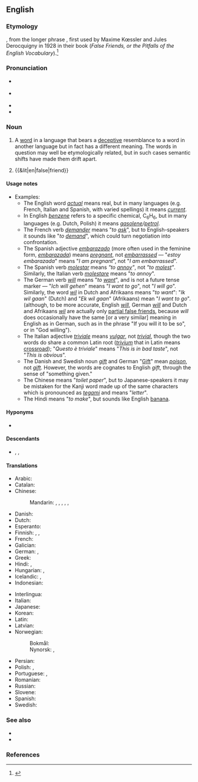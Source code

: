{{also|false-friend}}
==English==
{{was wotd|2007|May|4}}
{{wikipedia}}

===Etymology===
{{calque|en|fr|faux-ami}}, from the longer phrase {{m|fr||faux amis du traducteur|t=false friends of a translator}}, first used by Maxime Kœssler and Jules Derocquigny in 1928 in their book ''{{lang|fr|Les Faux Amis ou les trahisons du vocabulaire anglais}}'' (''False Friends, or the Pitfalls of the English Vocabulary'').<ref>{{cite-book|editors=Mark Aronoff, Janie Rees-Miller|title=The Handbook of Linguistics|publisher=Blackwell Publishers|date=2001|author=Christoph Gutknecht|chapter=Translation|p=698}}</ref>

===Pronunciation===
* {{a|RP}} {{IPA|en|/ˌfɒls ˈfɹɛnd/|/ˌfɔːls ˈfɹɛnd/}}
* {{a|GenAm}} {{IPA|en|/ˌfɔls ˈfɹɛnd/|/ˌfɑls ˈfɹɛnd/}}
* {{audio|en|en-us-false friend.ogg|Audio (US)}}
* {{audio|en|en-au-false friend.ogg|Audio (AU)}}

===Noun===
{{en-noun}}

# {{lb|en|linguistics|translation studies|lexicography}} A [[word]] in a language that bears a [[deceptive]] resemblance to a word in another language but in fact has a different meaning. The words in question may well be etymologically related, but in such cases semantic shifts have made them drift apart.
#: {{syn|en|faux ami}}
# {{&lit|en|false|friend}}

====Usage notes====
* Examples:
** The English word ''[[actual]]'' means real, but in many languages (e.g. French, Italian and Spanish, with varied spellings) it means ''[[current]]''.
** In English ''[[benzene]]'' refers to a specific chemical, C<sub>6</sub>H<sub>6</sub>, but in many languages (e.g. Dutch, Polish) it means ''[[gasolene]]/[[petrol]]''.
** The French verb ''[[demander]]'' means "''to [[ask]]''", but to English-speakers it sounds like "''to [[demand]]''", which could turn negotiation into confrontation.
** The Spanish adjective ''[[embarazado]]'' (more often used in the feminine form, ''[[embarazada]]'') means ''[[pregnant]]'', not ''[[embarrassed]]'' &mdash; "''estoy embarazada''" means "''I am pregnant''", not "''I am embarrassed''".
** The Spanish verb ''[[molestar]]'' means ''"to [[annoy]]"'', not ''"to [[molest]]"''. Similarly, the Italian verb ''[[molestare]]'' means "''to annoy''".
** The German verb ''[[will]]'' means "''to [[want]]''", and is not a future tense marker &mdash; "''Ich will gehen''" means "''I want to go''", not "''I will go''". Similarly, the word ''[[wil]]'' in Dutch and Afrikaans means "''to want''": "''Ik wil gaan''" (Dutch) and "''Ek wil gaan''" (Afrikaans) mean "''I want to go''". (although, to be more accurate, English ''[[will]]'', German ''[[will]]'' and Dutch and Afrikaans ''[[wil]]'' are actually only [[partial false friend|partial false friends]], because ''will'' does occasionally have the same [or a very similar] meaning in English as in German, such as in the phrase "If you will it to be so", or in "God willing").
** The Italian adjective ''[[triviale]]'' means ''[[vulgar]]'', not ''[[trivial]]'', though the two words do share a common Latin root (''[[trivium]]'' that in Latin means [[crossroad]]); "''Questo è triviale''" means "''This is in bad taste''", not "''This is obvious''".
** The Danish and Swedish noun ''[[gift]]'' and German "[[Gift]]" mean ''[[poison]]'', not ''[[gift]]''. However, the words are cognates to English ''gift,'' through the sense of "something given."
** The Chinese {{zh-l|手紙|tr=shǒuzhǐ}} means "''toilet paper''", but to Japanese-speakers it may be mistaken for the Kanji word made up of the same characters which is pronounced as ''[[tegami]]'' and means "''letter''".
** The Hindi {{l|hi|बनाना}} means "''to make''", but sounds like English [[banana]].

====Hyponyms====
* {{l|en|partial false friend}}

====Descendants====
* {{desc|zh|bor=1|-}} {{zh-l|假朋友}}, {{zh-l|假友}}, {{zh-l|偽友}} {{q|calque}}

====Translations====
{{trans-top|type of word}}
* Arabic: {{t|ar|أشباه النظائر|m-p|tr=ashbāho nnaẓā-ir}}
* Catalan: {{t|ca|fals amic|m}}
* Chinese:
*: Mandarin: {{t|cmn|偽友|sc=Hani}}, {{t|cmn|伪友|tr=wěiyǒu|sc=Hani}}, {{t|cmn|假友|tr=jiǎyǒu|sc=Hani}}, {{t|cmn|假等義|sc=Hani}}, {{t|cmn|假等义|tr=jiǎděngyì|sc=Hani}}, {{t|cmn|假朋友|tr=jiǎpéngyǒu|sc=Hani}}
* Danish: {{t|da|falsk ven}}
* Dutch: {{t|nl|valse vriend|m}}
* Esperanto: {{t|eo|falsa amiko}}
* Finnish: {{t+|fi|petollinen ystävä}}, {{t|fi|väärä ystävä}}, {{t+|fi|sekaannussana}}
* French: {{t+|fr|faux-ami|m}}
* Galician: {{t|gl|falso amigo|m}}
* German: {{t+|de|falscher Freund|m}}, {{t|de|Übersetzungsfalle|f}}
* Greek: {{t+|el|ψευδόφιλη|f}}
* Hindi: {{t|hi|झूठा दोस्त}}, {{t|hi|झूठे दोस्त|p}}
* Hungarian: {{t+|hu|hamis barát}}, {{t+|hu|álbarát}}
* Icelandic: {{t|is|falsvinir|m-p}}, {{t|is|svikatengsl|n-p}}
* Indonesian: {{t|id|teman palsu}}
{{trans-mid}}
* Interlingua: {{t|ia|false amico}}
* Italian: {{t+|it|falso amico|m}}
* Japanese: {{t|ja|偽りの友|tr=いつわりのとも, itsuwari no tomo}}
* Korean: {{t|ko|거짓 친구}}
* Latin: {{t|la|falsus amicus|m}}
* Latvian: {{t|lv|viltusdraugs|m}}
* Norwegian:
*: Bokmål: {{t+|nb|falsk venn|m}}
*: Nynorsk: {{t|nn|falsk ven|m}}, {{t|nn|falsk venn|m}}
* Persian: {{t-needed|fa}}
* Polish: {{t+|pl|fałszywy przyjaciel|m-pr}}, {{t|pl|pułapka językowa|f}}
* Portuguese: {{t+|pt|falso amigo|m}}, {{t+|pt|heterossemântico|m}}
* Romanian: {{t|ro|prieten fals|m}}
* Russian: {{t+|ru|ло́жный друг|m}}
* Slovene: {{t|sl|lažni prijatelj|m}}
* Spanish: {{t+|es|falso amigo|m}}
* Swedish: {{t+|sv|falsk vän|c}}
{{trans-bottom}}

===See also===
* {{l|en|cognate}}
* {{l|en|false cognate}}

===References===
<references />